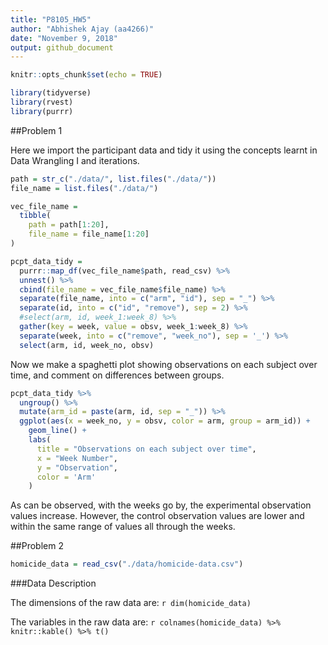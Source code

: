 ```yaml
---
title: "P8105_HW5"
author: "Abhishek Ajay (aa4266)"
date: "November 9, 2018"
output: github_document
---
```


```r
knitr::opts_chunk$set(echo = TRUE)

library(tidyverse)
library(rvest)
library(purrr)


```

##Problem 1

Here we import the participant data and tidy it using the concepts learnt in Data Wrangling I and iterations.

```r
path = str_c("./data/", list.files("./data/")) 
file_name = list.files("./data/")

vec_file_name = 
  tibble( 
    path = path[1:20], 
    file_name = file_name[1:20]
)

pcpt_data_tidy =
  purrr::map_df(vec_file_name$path, read_csv) %>% 
  unnest() %>% 
  cbind(file_name = vec_file_name$file_name) %>% 
  separate(file_name, into = c("arm", "id"), sep = "_") %>% 
  separate(id, into = c("id", "remove"), sep = 2) %>% 
  #select(arm, id, week_1:week_8) %>% 
  gather(key = week, value = obsv, week_1:week_8) %>% 
  separate(week, into = c("remove", "week_no"), sep = '_') %>% 
  select(arm, id, week_no, obsv)
```

Now we make a spaghetti plot showing observations on each subject over time, and comment on differences between groups.

```r
pcpt_data_tidy %>% 
  ungroup() %>% 
  mutate(arm_id = paste(arm, id, sep = "_")) %>% 
  ggplot(aes(x = week_no, y = obsv, color = arm, group = arm_id)) +
    geom_line() +
    labs(
      title = "Observations on each subject over time",
      x = "Week Number",
      y = "Observation",
      color = 'Arm'
    ) 
```

As can be observed, with the weeks go by, the experimental observation values increase. However, the control observation values are lower and within the same range of values all through the weeks.


##Problem 2

```r
homicide_data = read_csv("./data/homicide-data.csv")
```

###Data Description

The dimensions of the raw data are: `r dim(homicide_data)`

The variables in the raw data are: `r colnames(homicide_data) %>% knitr::kable() %>% t()`